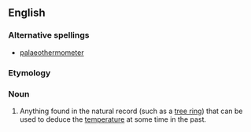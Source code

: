 ==English==

===Alternative spellings===
* [[palaeothermometer]]

===Etymology===
{{prefix|paleo|thermometer}}

===Noun===
{{wikipedia}}
{{en-noun}}

# {{archaeology}} Anything found in the natural record (such as a [[tree ring]]) that can be used to deduce the [[temperature]] at some time in the past.